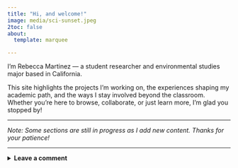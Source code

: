 ```yaml
---
title: "Hi, and welcome!"
image: media/sci-sunset.jpeg
2toc: false
about:
  template: marquee

---
```


I’m Rebecca Martinez — a student researcher and environmental studies major based in California. 

This site highlights the projects I’m working on, the experiences shaping my academic path, and the ways I stay involved beyond the classroom. Whether you’re here to browse, collaborate, or just learn more, I’m glad you stopped by!



---



*Note: Some sections are still in progress as I add new content. Thanks for your patience!*

---




<details>
  <summary><strong>**Leave a comment**</strong></summary>


::: {.commentbox}
<div class="Leave a comment"></div>

<script src="https://unpkg.com/commentbox.io/dist/commentBox.min.js"></script>
<script>
  commentBox('5736895317278720-proj');
</script>
:::







</details>
